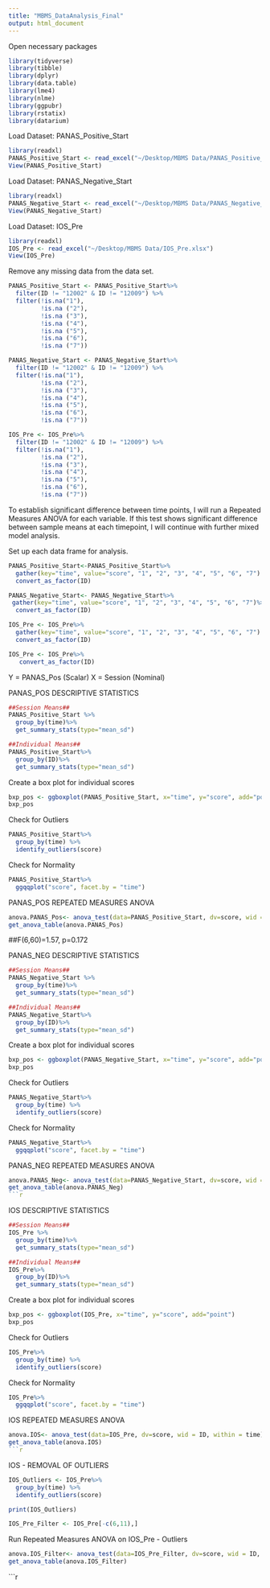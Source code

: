 ```yaml
---
title: "MBMS_DataAnalysis_Final"
output: html_document
---
```

Open necessary packages
```r
library(tidyverse)
library(tibble)
library(dplyr)
library(data.table)
library(lme4)
library(nlme)
library(ggpubr)
library(rstatix)
library(datarium)

```

Load Dataset: PANAS_Positive_Start
```r
library(readxl)
PANAS_Positive_Start <- read_excel("~/Desktop/MBMS Data/PANAS_Positive_Start.xlsx")
View(PANAS_Positive_Start)
```
Load Dataset: PANAS_Negative_Start
```r
library(readxl)
PANAS_Negative_Start <- read_excel("~/Desktop/MBMS Data/PANAS_Negative_Start.xlsx")
View(PANAS_Negative_Start)
```
Load Dataset: IOS_Pre
```r
library(readxl)
IOS_Pre <- read_excel("~/Desktop/MBMS Data/IOS_Pre.xlsx")
View(IOS_Pre)
```

Remove any missing data from the data set. 
```r
PANAS_Positive_Start <- PANAS_Positive_Start%>%
  filter(ID != "12002" & ID != "12009") %>%
  filter(!is.na("1"),
         !is.na ("2"), 
         !is.na ("3"),
         !is.na ("4"), 
         !is.na ("5"),
         !is.na ("6"), 
         !is.na ("7"))

PANAS_Negative_Start <- PANAS_Negative_Start%>%
  filter(ID != "12002" & ID != "12009") %>%
  filter(!is.na("1"),
         !is.na ("2"), 
         !is.na ("3"),
         !is.na ("4"), 
         !is.na ("5"),
         !is.na ("6"), 
         !is.na ("7"))

IOS_Pre <- IOS_Pre%>%
  filter(ID != "12002" & ID != "12009") %>%
  filter(!is.na("1"),
         !is.na ("2"), 
         !is.na ("3"),
         !is.na ("4"), 
         !is.na ("5"),
         !is.na ("6"), 
         !is.na ("7"))
```

To establish significant difference between time points, I will run a Repeated Measures ANOVA for each variable. If this test shows significant difference between sample means at each timepoint, I will continue with further mixed model analysis. 

Set up each data frame for analysis.
```r
PANAS_Positive_Start<-PANAS_Positive_Start%>%
  gather(key="time", value="score", "1", "2", "3", "4", "5", "6", "7") %>%
  convert_as_factor(ID)

PANAS_Negative_Start<- PANAS_Negative_Start%>%
 gather(key="time", value="score", "1", "2", "3", "4", "5", "6", "7")%>%
  convert_as_factor(ID)

IOS_Pre <- IOS_Pre%>%
  gather(key="time", value="score", "1", "2", "3", "4", "5", "6", "7") %>%
  convert_as_factor(ID)

IOS_Pre <- IOS_Pre%>%
   convert_as_factor(ID)

```

Y = PANAS_Pos (Scalar)
X = Session (Nominal)

PANAS_POS DESCRIPTIVE STATISTICS
```r
##Session Means##
PANAS_Positive_Start %>%
  group_by(time)%>%
  get_summary_stats(type="mean_sd")

```
```r
##Individual Means##
PANAS_Positive_Start%>%
  group_by(ID)%>%
  get_summary_stats(type="mean_sd")
```
Create a box plot for individual scores
```r
bxp_pos <- ggboxplot(PANAS_Positive_Start, x="time", y="score", add="point") 
bxp_pos
```
Check for Outliers 
```r
PANAS_Positive_Start%>%
  group_by(time) %>%
  identify_outliers(score)
```

Check for Normality
```r
PANAS_Positive_Start%>%
  ggqqplot("score", facet.by = "time")
```
PANAS_POS REPEATED MEASURES ANOVA
```r
anova.PANAS_Pos<- anova_test(data=PANAS_Positive_Start, dv=score, wid = ID, within = time)
get_anova_table(anova.PANAS_Pos)
```
##F(6,60)=1.57, p=0.172

PANAS_NEG DESCRIPTIVE STATISTICS
```r
##Session Means##
PANAS_Negative_Start %>%
  group_by(time)%>%
  get_summary_stats(type="mean_sd")

```

```r
##Individual Means##
PANAS_Negative_Start%>%
  group_by(ID)%>%
  get_summary_stats(type="mean_sd")
```

Create a box plot for individual scores
```r
bxp_pos <- ggboxplot(PANAS_Negative_Start, x="time", y="score", add="point") 
bxp_pos
```
Check for Outliers 
```r
PANAS_Negative_Start%>%
  group_by(time) %>%
  identify_outliers(score)
```
Check for Normality
```r
PANAS_Negative_Start%>%
  ggqqplot("score", facet.by = "time")
```
PANAS_NEG REPEATED MEASURES ANOVA
```r
anova.PANAS_Neg<- anova_test(data=PANAS_Negative_Start, dv=score, wid = ID, within = time)
get_anova_table(anova.PANAS_Neg)
```r
```

IOS DESCRIPTIVE STATISTICS
```r
##Session Means##
IOS_Pre %>%
  group_by(time)%>%
  get_summary_stats(type="mean_sd")

```

```r
##Individual Means##
IOS_Pre%>%
  group_by(ID)%>%
  get_summary_stats(type="mean_sd")
```

Create a box plot for individual scores
```r
bxp_pos <- ggboxplot(IOS_Pre, x="time", y="score", add="point") 
bxp_pos
```
Check for Outliers 
```r
IOS_Pre%>%
  group_by(time) %>%
  identify_outliers(score)
```
Check for Normality
```r
IOS_Pre%>%
  ggqqplot("score", facet.by = "time")
```
IOS REPEATED MEASURES ANOVA
```r
anova.IOS<- anova_test(data=IOS_Pre, dv=score, wid = ID, within = time)
get_anova_table(anova.IOS)
```r
```
IOS - REMOVAL OF OUTLIERS 
```r
IOS_Outliers <- IOS_Pre%>%
  group_by(time) %>%
  identify_outliers(score)

print(IOS_Outliers)

IOS_Pre_Filter <- IOS_Pre[-c(6,11),]
```
Run Repeated Measures ANOVA on IOS_Pre - Outliers 
```r
anova.IOS_Filter<- anova_test(data=IOS_Pre_Filter, dv=score, wid = ID, within = time)
get_anova_table(anova.IOS_Filter)
```


```r
